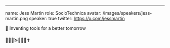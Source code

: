 ---
name: Jess Martin
role: SocioTechnica
avatar: /images/speakers/jess-martin.png
speaker: true
twitter: https://x.com/jessmartin

🌻 Inventing tools for a better tomorrow

📝🚵‍♂️⛷️🎸🎹🎾✝️

